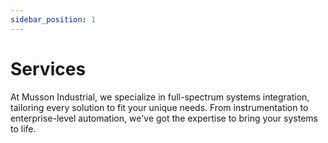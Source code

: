 ```yaml
---
sidebar_position: 1
---
```



# Services

At Musson Industrial, we specialize in full-spectrum systems integration, tailoring every solution to fit your unique needs. 
From instrumentation to enterprise-level automation, we've got the expertise to bring your systems to life.

<DocCardList />